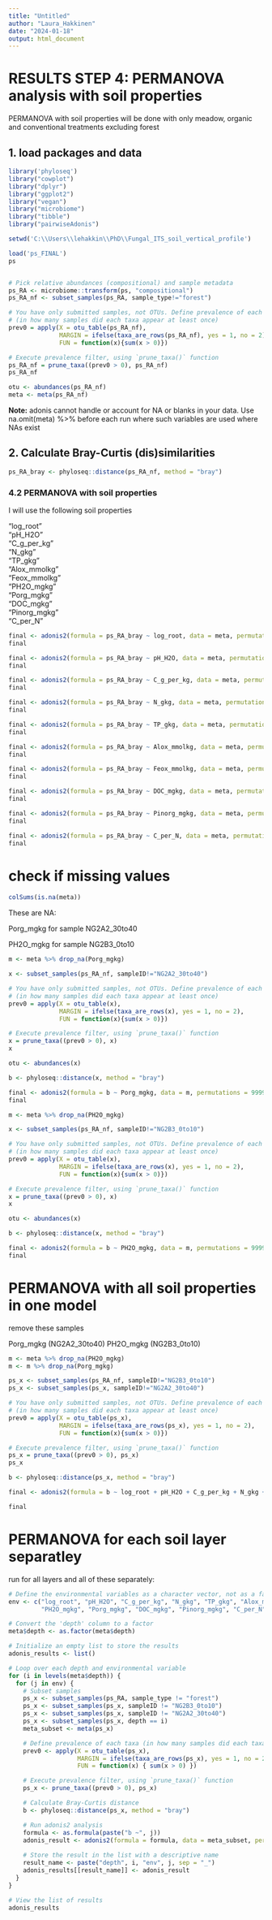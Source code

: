 ```yaml
---
title: "Untitled"
author: "Laura_Hakkinen"
date: "2024-01-18"
output: html_document
---
```



# RESULTS STEP 4: PERMANOVA analysis with soil properties

PERMANOVA with soil properties will be done with only meadow, organic and conventional treatments excluding forest

## 1. load packages and data
```r

library('phyloseq')
library("cowplot")
library("dplyr")
library("ggplot2")
library("vegan")
library("microbiome")
library("tibble")
library("pairwiseAdonis")

setwd('C:\\Users\\lehakkin\\PhD\\Fungal_ITS_soil_vertical_profile')

load('ps_FINAL')
ps


# Pick relative abundances (compositional) and sample metadata 
ps_RA <- microbiome::transform(ps, "compositional")
ps_RA_nf <- subset_samples(ps_RA, sample_type!="forest")

# You have only submitted samples, not OTUs. Define prevalence of each taxa
# (in how many samples did each taxa appear at least once)
prev0 = apply(X = otu_table(ps_RA_nf),
              MARGIN = ifelse(taxa_are_rows(ps_RA_nf), yes = 1, no = 2),
              FUN = function(x){sum(x > 0)})

# Execute prevalence filter, using `prune_taxa()` function
ps_RA_nf = prune_taxa((prev0 > 0), ps_RA_nf)
ps_RA_nf

otu <- abundances(ps_RA_nf)
meta <- meta(ps_RA_nf)
```


**Note:** adonis cannot handle or account for NA or blanks in your data. Use na.omit(meta) %>% before each run where such variables are used where NAs exist


## 2. Calculate Bray-Curtis (dis)similarities

```r
ps_RA_bray <- phyloseq::distance(ps_RA_nf, method = "bray")
```


### 4.2 PERMANOVA with soil properties

I will use the following soil properties
                           
"log_root"                                      
"pH_H2O"                                        
"C_g_per_kg"                                    
"N_gkg"                                         
"TP_gkg"                                        
"Alox_mmolkg"                                   
"Feox_mmolkg"                                   
"PH2O_mgkg"                                     
"Porg_mgkg"                                     
"DOC_mgkg"                                      
"Pinorg_mgkg"                                   
"C_per_N"


```r
final <- adonis2(formula = ps_RA_bray ~ log_root, data = meta, permutations = 9999, method = "bray")
final
```


```r
final <- adonis2(formula = ps_RA_bray ~ pH_H2O, data = meta, permutations = 9999, method = "bray")
final
```


```r
final <- adonis2(formula = ps_RA_bray ~ C_g_per_kg, data = meta, permutations = 9999, method = "bray")
final
```


```r
final <- adonis2(formula = ps_RA_bray ~ N_gkg, data = meta, permutations = 9999, method = "bray")
final
```


```r
final <- adonis2(formula = ps_RA_bray ~ TP_gkg, data = meta, permutations = 9999, method = "bray")
final
```


```r
final <- adonis2(formula = ps_RA_bray ~ Alox_mmolkg, data = meta, permutations = 9999, method = "bray")
final
```


```r
final <- adonis2(formula = ps_RA_bray ~ Feox_mmolkg, data = meta, permutations = 9999, method = "bray")
final
```

```r
final <- adonis2(formula = ps_RA_bray ~ DOC_mgkg, data = meta, permutations = 9999, method = "bray")
final
```

```r
final <- adonis2(formula = ps_RA_bray ~ Pinorg_mgkg, data = meta, permutations = 9999, method = "bray")
final
```

```r
final <- adonis2(formula = ps_RA_bray ~ C_per_N, data = meta, permutations = 9999, method = "bray")
final
```
                                      

# check if missing values

```r
colSums(is.na(meta))
```

These are NA:

Porg_mgkg for sample NG2A2_30to40

PH2O_mgkg for sample NG2B3_0to10

```r
m <- meta %>% drop_na(Porg_mgkg)

x <- subset_samples(ps_RA_nf, sampleID!="NG2A2_30to40")

# You have only submitted samples, not OTUs. Define prevalence of each taxa
# (in how many samples did each taxa appear at least once)
prev0 = apply(X = otu_table(x),
              MARGIN = ifelse(taxa_are_rows(x), yes = 1, no = 2),
              FUN = function(x){sum(x > 0)})

# Execute prevalence filter, using `prune_taxa()` function
x = prune_taxa((prev0 > 0), x)
x

otu <- abundances(x)

b <- phyloseq::distance(x, method = "bray")

final <- adonis2(formula = b ~ Porg_mgkg, data = m, permutations = 9999, method = "bray", by = "terms")
final
```


```r
m <- meta %>% drop_na(PH2O_mgkg)

x <- subset_samples(ps_RA_nf, sampleID!="NG2B3_0to10")

# You have only submitted samples, not OTUs. Define prevalence of each taxa
# (in how many samples did each taxa appear at least once)
prev0 = apply(X = otu_table(x),
              MARGIN = ifelse(taxa_are_rows(x), yes = 1, no = 2),
              FUN = function(x){sum(x > 0)})

# Execute prevalence filter, using `prune_taxa()` function
x = prune_taxa((prev0 > 0), x)
x

otu <- abundances(x)

b <- phyloseq::distance(x, method = "bray")

final <- adonis2(formula = b ~ PH2O_mgkg, data = m, permutations = 9999, method = "bray", by = "terms")
final
```


# PERMANOVA with all soil properties in one model

remove these samples

Porg_mgkg (NG2A2_30to40)
PH2O_mgkg (NG2B3_0to10)


```r


m <- meta %>% drop_na(PH2O_mgkg)
m <- m %>% drop_na(Porg_mgkg)

ps_x <- subset_samples(ps_RA_nf, sampleID!="NG2B3_0to10")
ps_x <- subset_samples(ps_x, sampleID!="NG2A2_30to40")

# You have only submitted samples, not OTUs. Define prevalence of each taxa
# (in how many samples did each taxa appear at least once)
prev0 = apply(X = otu_table(ps_x),
              MARGIN = ifelse(taxa_are_rows(ps_x), yes = 1, no = 2),
              FUN = function(x){sum(x > 0)})

# Execute prevalence filter, using `prune_taxa()` function
ps_x = prune_taxa((prev0 > 0), ps_x)
ps_x

b <- phyloseq::distance(ps_x, method = "bray")

final <- adonis2(formula = b ~ log_root + pH_H2O + C_g_per_kg + N_gkg + TP_gkg + Alox_mmolkg + Feox_mmolkg + PH2O_mgkg + Porg_mgkg + DOC_mgkg + Pinorg_mgkg + C_per_N, data = m, permutations = 9999, method = "bray", by = NULL)

final
```

# PERMANOVA for each soil layer separatley

run for all layers and all of these separately: 

```r

# Define the environmental variables as a character vector, not as a factor
env <- c("log_root", "pH_H2O", "C_g_per_kg", "N_gkg", "TP_gkg", "Alox_mmolkg", "Feox_mmolkg", 
         "PH2O_mgkg", "Porg_mgkg", "DOC_mgkg", "Pinorg_mgkg", "C_per_N")

# Convert the 'depth' column to a factor
meta$depth <- as.factor(meta$depth)

# Initialize an empty list to store the results
adonis_results <- list()

# Loop over each depth and environmental variable
for (i in levels(meta$depth)) {
  for (j in env) {
    # Subset samples
    ps_x <- subset_samples(ps_RA, sample_type != "forest")
    ps_x <- subset_samples(ps_x, sampleID != "NG2B3_0to10")
    ps_x <- subset_samples(ps_x, sampleID != "NG2A2_30to40")
    ps_x <- subset_samples(ps_x, depth == i)
    meta_subset <- meta(ps_x)

    # Define prevalence of each taxa (in how many samples did each taxa appear at least once)
    prev0 <- apply(X = otu_table(ps_x),
                   MARGIN = ifelse(taxa_are_rows(ps_x), yes = 1, no = 2),
                   FUN = function(x) { sum(x > 0) })

    # Execute prevalence filter, using `prune_taxa()` function
    ps_x <- prune_taxa((prev0 > 0), ps_x)

    # Calculate Bray-Curtis distance
    b <- phyloseq::distance(ps_x, method = "bray")

    # Run adonis2 analysis
    formula <- as.formula(paste("b ~", j))
    adonis_result <- adonis2(formula = formula, data = meta_subset, permutations = 9999, method = "bray", by = NULL)
    
    # Store the result in the list with a descriptive name
    result_name <- paste("depth", i, "env", j, sep = "_")
    adonis_results[[result_name]] <- adonis_result
  }
}

# View the list of results
adonis_results

```



